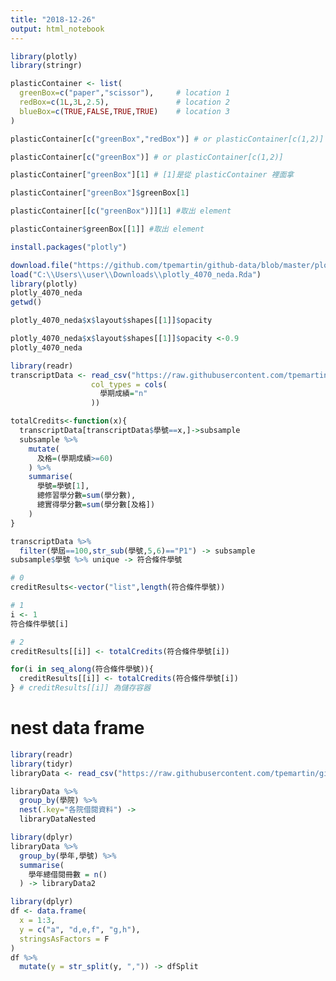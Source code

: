 ```yaml
---
title: "2018-12-26"
output: html_notebook
---
```






```r
library(plotly)
library(stringr)
```

```r
plasticContainer <- list(
  greenBox=c("paper","scissor"),     # location 1
  redBox=c(1L,3L,2.5),               # location 2
  blueBox=c(TRUE,FALSE,TRUE,TRUE)    # location 3
)
```

```r
plasticContainer[c("greenBox","redBox")] # or plasticContainer[c(1,2)]
```

```r
plasticContainer[c("greenBox")] # or plasticContainer[c(1,2)]
```

```r
plasticContainer["greenBox"][1] # [1]是從 plasticContainer 裡面拿

plasticContainer["greenBox"]$greenBox[1]
```



```r
plasticContainer[[c("greenBox")]][1] #取出 element
```

```r
plasticContainer$greenBox[[1]] #取出 element
```

```r
install.packages("plotly")
```

```r
download.file("https://github.com/tpemartin/github-data/blob/master/plotly_4070_neda.Rda?raw=true",destfile = "plotly_4070_neda.Rda")
load("C:\\Users\\user\\Downloads\\plotly_4070_neda.Rda")
library(plotly)
plotly_4070_neda 
getwd()
```

```r
plotly_4070_neda$x$layout$shapes[[1]]$opacity
```

```r
plotly_4070_neda$x$layout$shapes[[1]]$opacity <-0.9
plotly_4070_neda
```

```r
library(readr)
transcriptData <- read_csv("https://raw.githubusercontent.com/tpemartin/github-data/master/transcript100_102.csv",
                  col_types = cols(
                    學期成績="n"
                  ))

totalCredits<-function(x){
  transcriptData[transcriptData$學號==x,]->subsample 
  subsample %>%
    mutate(
      及格=(學期成績>=60)
    ) %>%
    summarise(
      學號=學號[1],
      總修習學分數=sum(學分數),
      總實得學分數=sum(學分數[及格])
    )  
}
```

```r
transcriptData %>%
  filter(學屆==100,str_sub(學號,5,6)=="P1") -> subsample
subsample$學號 %>% unique -> 符合條件學號
```

```r
# 0
creditResults<-vector("list",length(符合條件學號))

# 1
i <- 1
符合條件學號[i]

# 2
creditResults[[i]] <- totalCredits(符合條件學號[i])


```

```r
for(i in seq_along(符合條件學號)){
  creditResults[[i]] <- totalCredits(符合條件學號[i])
} # creditResults[[i]] 為儲存容器 
```

# nest data frame
```r
library(readr)
library(tidyr)
libraryData <- read_csv("https://raw.githubusercontent.com/tpemartin/github-data/master/libraryData2.csv")
```


```r
libraryData %>%
  group_by(學院) %>%
  nest(.key="各院借閱資料") ->
  libraryDataNested
```

```r
library(dplyr)
libraryData %>%
  group_by(學年,學號) %>%
  summarise(
    學年總借閱冊數 = n()
  ) -> libraryData2
```

```r
library(dplyr)
df <- data.frame(
  x = 1:3,
  y = c("a", "d,e,f", "g,h"),
  stringsAsFactors = F
)
df %>%
  mutate(y = str_split(y, ",")) -> dfSplit
```


